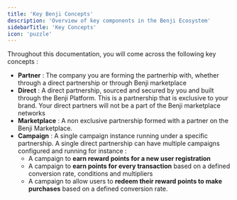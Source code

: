 ```yaml
---
title: 'Key Benji Concepts'
description: 'Overview of key components in the Benji Ecosystem'
sidebarTitle: 'Key Concepts'
icon: 'puzzle'
---
```


Throughout this documentation, you will come across the following key concepts :

- **Partner** : The company you are forming the partnerhip with, whether through a direct partnership or through Benji marketplace
- **Direct** : A direct partnership, sourced and secured by you and built through the Benji Platform. This is a partnership that is exclusive to your brand. Your direct partners will not be a part of the Benji marketplace networks
- **Marketplace** : A non exclusive partnership formed with a partner on the Benji Marketplace. 
- **Campaign** : A single campaign instance running under a specific partnership. A single direct partnership can have multiple campaigns configured and running for instance :
  - A campaign to **earn reward points for a new user registration** 
  - A campaign to **earn points for every transaction** based on a defined conversion rate, conditions and multipliers
  - A campaign to allow users to **redeem their reward points to make purchases** based on a defined conversion rate. 

